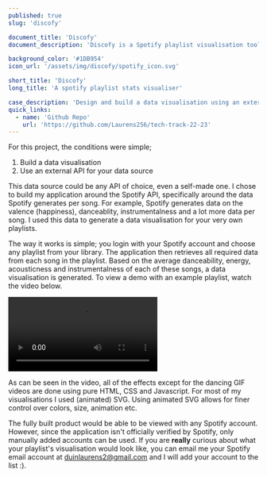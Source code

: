 ```yaml
---
published: true
slug: 'discofy'

document_title: 'Discofy'
document_description: 'Discofy is a Spotify playlist visualisation tool. It generates a unique visualisation based on data from your very own Spotify playlist.'

background_color: '#1DB954'
icon_url: '/assets/img/discofy/spotify_icon.svg'

short_title: 'Discofy'
long_title: 'A spotify playlist stats visualiser'

case_description: 'Design and build a data visualisation using an external api.'
quick_links:
  - name: 'Github Repo'
    url: 'https://github.com/Laurens256/tech-track-22-23'
---
```


For this project, the conditions were simple; 
1. Build a data visualisation
2. Use an external API for your data source

This data source could be any API of choice, even a self-made one. I chose to build my application around the Spotify API, specifically around the data Spotify generates per song. For example, Spotify generates data on the valence (happiness), danceablity, instrumentalness and a lot more data per song. I used this data to generate a data visualisation for your very own playlists.

The way it works is simple; you login with your Spotify account and choose any playlist from your library. The application then retrieves all required data from each song in the playlist. Based on the average danceability, energy, acousticness and instrumentalness of each of these songs, a data visualisation is generated. To view a demo with an example playlist, watch the video below.

![video showing the full flow of the Discofy application](/assets/img/discofy/discofy_showcase.webm)

As can be seen in the video, all of the effects except for the dancing GIF videos are done using pure HTML, CSS and Javascript. For most of my visualisations I used (animated) SVG. Using animated SVG allows for finer control over colors, size, animation etc.

The fully built product would be able to be viewed with any Spotify account. However, since the application isn't officially verified by Spotify, only manually added accounts can be used. If you are **really** curious about what your playlist's visualisation would look like, you can email me your Spotify email account at [duinlaurens2@gmail.com](mailto:duinlaurens2@gmail.com) and I will add your account to the list :).